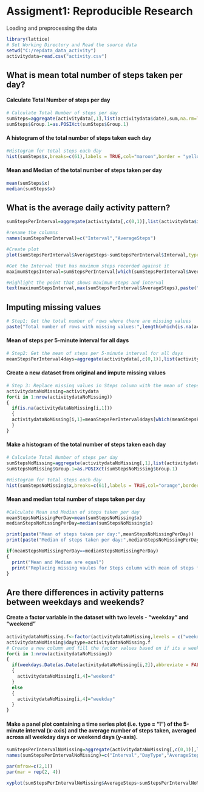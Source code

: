 Assigment1: Reproducible Research
================================


Loading and preprocessing the data

```r
library(lattice)
# Set Working Directory and Read the source data
setwd("C:/repdata_data_activity")
activitydata=read.csv("activity.csv")

```

## What is mean total number of steps taken per day?
#### Calculate Total Number of steps per day
```r
# Calculate Total Number of steps per day
sumSteps=aggregate(activitydata[,1],list(activitydata$date),sum,na.rm=TRUE)
sumSteps$Group.1=as.POSIXct(sumSteps$Group.1)
```


#### A histogram of the total number of steps taken each day
```r
#Histogram for total steps each day
hist(sumSteps$x,breaks=c(61),labels = TRUE,col="maroon",border = "yellow",xlab = "Total steps",main="Histogram of total steps taken per day during October & November")
```

####  Mean and Median of the total number of steps taken per day
```r
mean(sumSteps$x)
median(sumSteps$x)
```

## What is the average daily activity pattern?
```r
sumStepsPerInterval=aggregate(activitydata[,c(0,1)],list(activitydata$interval),mean,na.rm=TRUE)

#rename the columns
names(sumStepsPerInterval)=c("Interval","AverageSteps")

#Create plot
plot(sumStepsPerInterval$AverageSteps~sumStepsPerInterval$Interval,type="l",col="red",xlab="5 Minutes Interval",ylab = "Average Steps Across all days")

#Get the Interval that has maximum steps recorded against it
maximumStepsInterval=sumStepsPerInterval[which(sumStepsPerInterval$AverageSteps==max(sumStepsPerInterval$AverageSteps)),1]

#Highlight the point that shows maximum steps and interval
text(maximumStepsInterval,max(sumStepsPerInterval$AverageSteps),paste("Interval:",maximumStepsInterval,",Max. Avg Steps:",round(max(sumStepsPerInterval$AverageSteps))))

```


## Imputing missing values

```r
# Step1: Get the total number of rows where there are missing values
paste("Total number of rows with missing values:",length(which(is.na(activitydata$steps))))

```

#### Mean of steps per 5-minute interval for all days
```r
# Step2: Get the mean of steps per 5-minute interval for all days
meanStepsPerInterval4days=aggregate(activitydata[,c(0,1)],list(activitydata$interval),mean,na.rm=TRUE)
```

#### Create a new dataset from original and impute missing values
```r
# Step 3: Replace missing values in Steps column with the mean of steps per interval. Keeping non missing values as is
activitydataNoMissing=activitydata
for(i in 1:nrow(activitydataNoMissing))
{
  if(is.na(activitydataNoMissing[i,1]))
  {
  activitydataNoMissing[i,1]=meanStepsPerInterval4days[which(meanStepsPerInterval4days$Group.1==activitydataNoMissing[i,3]),2]
  }
}
```

#### Make a histogram of the total number of steps taken each day
```r
# Calculate Total Number of steps per day
sumStepsNoMissing=aggregate(activitydataNoMissing[,1],list(activitydataNoMissing$date),sum,na.rm=TRUE)
sumStepsNoMissing$Group.1=as.POSIXct(sumStepsNoMissing$Group.1)

#Histogram for total steps each day
hist(sumStepsNoMissing$x,breaks=c(61),labels = TRUE,col="orange",border = "yellow",xlab = "Total steps",main="Histogram of total steps taken per day during October & November")

```

#### Mean and median total number of steps taken per day
```r
#Calculate Mean and Median of steps taken per day
meanStepsNoMissingPerDay=mean(sumStepsNoMissing$x)
medianStepsNoMissingPerDay=median(sumStepsNoMissing$x)
```

```r
print(paste("Mean of steps taken per day:",meanStepsNoMissingPerDay))
print(paste("Median of steps taken per day:",medianStepsNoMissingPerDay))

if(meanStepsNoMissingPerDay==medianStepsNoMissingPerDay)
{
  print("Mean and Median are equal")
  print("Replacing missing vaules for Steps column with mean of steps for interval for all days has made distribution approximately symmetrical.")
}
```

## Are there differences in activity patterns between weekdays and weekends?
#### Create a factor variable in the dataset with two levels - "weekday" and "weekend"
```r
activitydataNoMissing.f<-factor(activitydataNoMissing,levels = c("weekday","weekend"))
activitydataNoMissing$daytype=activitydataNoMissing.f
# Create a new column and fill the factor values based on if its a weekday or weekend
for(i in 1:nrow(activitydataNoMissing))
{
  if(weekdays.Date(as.Date(activitydataNoMissing[i,2]),abbreviate = FALSE) %in% c("Saturday", "Sunday"))
  {
    activitydataNoMissing[i,4]="weekend"
  }
  else
  {
    activitydataNoMissing[i,4]="weekday"
  }
}

```

#### Make a panel plot containing a time series plot (i.e. type = "l") of the 5-minute interval (x-axis) and the average number of steps taken, averaged across all weekday days or weekend days (y-axis).
```r
sumStepsPerIntervalNoMissing=aggregate(activitydataNoMissing[,c(0,1)],list(activitydataNoMissing$interval,activitydataNoMissing$daytype),mean,na.rm=TRUE)
names(sumStepsPerIntervalNoMissing)=c("Interval","DayType","AverageSteps")

par(mfrow=c(2,1))
par(mar = rep(2, 4))

xyplot(sumStepsPerIntervalNoMissing$AverageSteps~sumStepsPerIntervalNoMissing$Interval|sumStepsPerIntervalNoMissing$DayType,scales = list(y = list(relation = "same", alternating = TRUE)),layout = c(2, NA),xlab = "Interval",ylab = "AverageSteps",type="l")


```





















